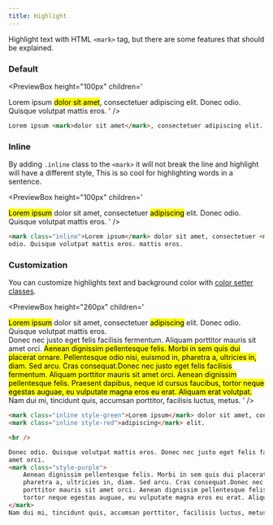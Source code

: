 ```yaml
---
title: Highlight
---
```



Highlight text with HTML `<mark>` tag, but there are some features that should be explained.

### Default

<PreviewBox
	height="100px"
	children='<!DOCTYPE html>
<html lang="en">
	<head>
		<meta charset="UTF-8" />
		<meta http-equiv="X-UA-Compatible" content="IE=edge" />
		<meta name="viewport" content="width=device-width, initial-scale=1.0" />
		<link rel="stylesheet" href="https://raw.githack.com/amir2mi/FlatifyCSS/master/dist/css/flatify-min.css" />
		<title>Highlight</title>
	</head>
	Lorem ipsum <mark>dolor sit amet</mark>, consectetuer adipiscing elit. Donec odio. Quisque volutpat mattis eros.
</html>'
/>

```html title="index.html"
Lorem ipsum <mark>dolor sit amet</mark>, consectetuer adipiscing elit. Donec odio. Quisque volutpat mattis eros.
```

### Inline

By adding `.inline` class to the `<mark>` it will not break the line and highlight will have a different style,
This is so cool for highlighting words in a sentence.

<PreviewBox
	height="100px"
	children='<!DOCTYPE html>
<html lang="en">
	<head>
		<meta charset="UTF-8" />
		<meta http-equiv="X-UA-Compatible" content="IE=edge" />
		<meta name="viewport" content="width=device-width, initial-scale=1.0" />
		<link rel="stylesheet" href="https://raw.githack.com/amir2mi/FlatifyCSS/master/dist/css/flatify-min.css" />
		<title>Highlight</title>
	</head>
	<mark class="inline">Lorem ipsum</mark> dolor sit amet, consectetuer <mark class="inline">adipiscing</mark> elit. Donec odio. Quisque volutpat mattis eros.
</html>'
/>

```html title="index.html"
<mark class="inline">Lorem ipsum</mark> dolor sit amet, consectetuer <mark class="inline">adipiscing</mark> elit. Donec
odio. Quisque volutpat mattis eros. mattis eros.
```

### Customization

You can customize highlights text and background color with [color setter classes](/docs/helpers/color-setters).

<PreviewBox
	height="260px"
	children='<!DOCTYPE html>
<html lang="en">
	<head>
		<meta charset="UTF-8" />
		<meta http-equiv="X-UA-Compatible" content="IE=edge" />
		<meta name="viewport" content="width=device-width, initial-scale=1.0" />
		<link rel="stylesheet" href="https://raw.githack.com/amir2mi/FlatifyCSS/master/dist/css/flatify-min.css" />
		<title>Highlight</title>
	</head>
	<mark class="inline style-green">Lorem ipsum</mark> dolor sit amet, consectetuer <mark class="inline style-red">adipiscing</mark> elit. Donec odio. Quisque volutpat mattis eros.
	<br>
	Donec nec justo eget felis facilisis fermentum. Aliquam porttitor mauris sit amet orci. 
	<mark class="style-purple">Aenean dignissim pellentesque felis.
	Morbi in sem quis dui placerat ornare. Pellentesque odio nisi, euismod in, pharetra a, ultricies in, diam. Sed arcu. Cras consequat.Donec nec justo eget felis facilisis fermentum. Aliquam porttitor mauris sit amet orci. Aenean dignissim pellentesque felis.
	Praesent dapibus, neque id cursus faucibus, tortor neque egestas auguae, eu vulputate magna eros eu erat. Aliquam erat volutpat.</mark>
	Nam dui mi, tincidunt quis, accumsan porttitor, facilisis luctus, metus.
</html>'
/>

```html title="index.html"
<mark class="inline style-green">Lorem ipsum</mark> dolor sit amet, consectetuer
<mark class="inline style-red">adipiscing</mark> elit.

<br />

Donec odio. Quisque volutpat mattis eros. Donec nec justo eget felis facilisis fermentum. Aliquam porttitor mauris sit
amet orci.
<mark class="style-purple">
	Aenean dignissim pellentesque felis. Morbi in sem quis dui placerat ornare. Pellentesque odio nisi, euismod in,
	pharetra a, ultricies in, diam. Sed arcu. Cras consequat.Donec nec justo eget felis facilisis fermentum. Aliquam
	porttitor mauris sit amet orci. Aenean dignissim pellentesque felis. Praesent dapibus, neque id cursus faucibus,
	tortor neque egestas auguae, eu vulputate magna eros eu erat. Aliquam erat volutpat.
</mark>
Nam dui mi, tincidunt quis, accumsan porttitor, facilisis luctus, metus.
```
